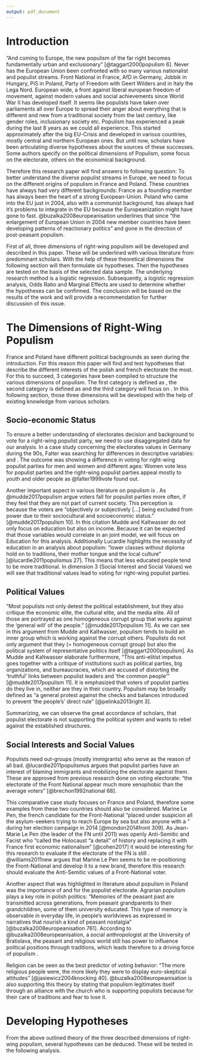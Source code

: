 ```yaml
---
output: pdf_document
---
```


# Introduction


“And coming to Europe, the new populism of the far right becomes fundamentally urban and exclusionary” [@taggart2000populism 6]. Never has the European Union been confronted with so many various nationalist and populist streams. Front National in France, AfD in Germany, Jobbik in Hungary, PiS in Poland, Party of Freedom with Geert Wilders and in Italy the Lega Nord. European wide, a front against liberal european freedom of movement, against modern values and social achievements since World War II has developed itself. It seems like populists have taken over parliaments all over Europe to spread their anger about everything that is different and new from a traditional society from the last century, like gender roles, inclusionary society etc. Populism has experienced a peak during the last 8 years as we could all experience. This started approximately after the big EU-Crisis and developed in various countries, mostly central and northern European ones. 
But until now, scholars have been articulating diverse hypotheses about the sources of these successes. Some authors specify on the political dimensions of Populism, some focus on the electorate, others on the economical background.

Therefore this research paper will find answers to following question: \textbf{\textit{which values lead to voting Right Wing Populist parties in Europe, especially focusing on France and Poland?}}
To better understand the diverse populist streams in Europe, we need to focus on the different origins of populism in France and Poland. These countries have always had very different backgrounds: France as a founding member has always been the heart of a strong European-Union. Poland who came into the EU just in 2004, also with a communist background, has always had it's problems to integrate in the EU because the Europeanization might have gone to fast. @buzalka2008europeanisation underlines that since "the enlargement of European Union in 2004 new member countries have been developing patterns of reactionary politics" and gone in the direction of post-peasant populism. 

First of all, three dimensions of right-wing populism will be developed and described in this paper. These will be underlined with various literature from predominant scholars. With the help of these theoretical dimensions the following section will then formulate six hypotheses. Then the hypotheses are tested on the basis of the selected data sample. The underlying research method is a logistic regression. Subsequently, a logistic regression analysis, Odds Ratio and Marginal Effects are used to determine whether the hypotheses can be confirmed. The conclusion will be based on the results of the work and will provide a recommendation for further discussion of this issue. 


# The Dimensions of Right-Wing Populism

France and Poland have different political backgrounds as seen during the introduction. For this reason this paper will find and test hypotheses that describe the different interests of the polish and french electorate the most. For this to succeed, 3 categories have been compiled to structure the various dimensions of populism. The first category is defined as \textbf{Descriptive Dimension}, the second category is defined as \textbf{Political Values} and the third category will focus on \textbf{Social Interests and Social Values}. In this following section, those three dimensions will be developed with the help of existing knowledge from various scholars.


## Socio-economic Status 
To ensure a better understanding of electorates decision and background to vote for a right-wing populist party, we need to use disaggregated data for our analysis. In a case study concerning the electorates values in Germany during the 90s, Falter was searching for differences in descriptive variables: \textbf{gender} and \textbf{age}. The outcome was showing a difference in voting for right-wing populist parties for men and women and different ages: Women vote less for populist parties and the right-wing populist parties appeal mostly to youth and older people as @falter1999vote found out. 

Another important aspect in various literature on populism is \textbf{education}. As @mudde2017populism argue voters fall for populist parties more often, if they feel that they are not part of current society. This perception is because the voters are “objectively or subjectively [...] being excluded from power due to their sociocultural and socioeconomic status.” [@mudde2017populism 10]. In this citation Mudde and Kaltwasser do not only focus on education but also on income. Because it can be expected that those variables would correlate in an joint model, we will focus on Education for this analysis. Additionally Lucardie highlights the necessity of education in an analysis about populism: "lower classes without diploma hold on to traditions, their mother tongue and the local culture" [@lucardie2011populismus 27]. This means that less educated people tend to be more traditional. In dimension 3 (Social Interest and Social Values) we will see that traditional values lead to voting for right-wing populist parties.


## Political Values 

"Most populists not only detest the political establishment, but they also critique the economic elite, the cultural elite, and the media elite. All of those are portrayed as one homogeneous corrupt group that works against the 'general will' of the people." [@mudde2017populism 11]. As we can see in this argument from Mudde and Kaltwasser, populism tends to build an inner group which is working against the corrupt others. Populists do not only argument that they \textbf{detest the elite} (= homogeneous corrupt group) but also the political system of representative politics itself [@taggart2000populism]. 
As Mudde and Kaltwasser elaborate furthermore, "This anti-elitist impetus goes together with a critique of institutions such as political parties, big organizations, and bureaucracies, which are accused of distorting the 'truthful' links between populist leaders and 'the common people'" [@mudde2017populism 11]. It is emphasized that voters of populist parties do \textbf{not trust the political system} they live in, neither are they \textbf{satisfied with representative democracy} in their country. Populism may be broadly defined as "a general protest against the checks and balances introduced to prevent ‘the people’s’ direct rule" [@pelinka2013right 3].
 
Summarizing, we can observe the great accordance of scholars, that populist electorate is not supporting the political system and wants to rebel against the established structures. 


## Social Interests and Social Values

Populists need out-groups (mostly immigrants) who serve as the reason of all bad. @lucardie2011populismus argues that populist parties have an interest of blaming immigrants and mobilizing the electorate against them. These \textbf{xenophobic values} are approved from previous research done on voting electorate: "the electorate of the Front National appear much more xenophobic than the average voters" [@brechon1992national 68].

This comparative case study focuses on France and Poland, therefore some examples from these two countries should also be considered. Marine Le Pen, the french candidate for the Front-National "placed under suspicion all the asylum-seekers trying to reach Europe by sea but also anyone with a \textbf{Muslim background}” during her election campaign in 2014 [@mondon2014front 309].
As Jean-Marie Le Pen (the leader of the FN until 2011) was openly Anti-Semitic and Facist who “called the Holocaust “a detail” of history and replacing it with France first economic nationalism" [@cohen2017] it would be interesting for this research to evaluate if the electorate of the FN is still \textbf{Anti-Semitic}. @williams2011new argues that Marine Le Pen seems to be re-positioning the Front-National and develop it to a new brand, therefore this research should evaluate the Anti-Semitic values of a Front-National voter.

Another aspect that was highlighted in literature about populism in Poland was the importance of \textbf{tradition} and \textbf{religion} for the populist electorate. Agrarian populism plays a key role in polish politics: "Memories of the peasant past are transmitted across generations, from peasant grandparents to their grandchildren, some of them university educated. This type of memory is observable in everyday life, in people's worldviews as expressed in narratives that nourish a kind of peasant nostalgia" [@buzalka2008europeanisation 761]. According to @buzalka2008europeanisation, a social anthropologist at the University of Bratislava, the peasant and religious world still has power to influence political positions through traditions, which leads therefore to a driving force of populism . 

Religion can be seen as the best predictor of voting behavior: “The more religious people were, the more likely they were to display euro-skeptical attitudes" [@jasiewicz2004knocking 40].
@buzalka2008europeanisation is also supporting this theory by stating that populism legitimates itself through an alliance with the church who is supporting populists because for their care of traditions and fear to lose it. 

# Developing Hypotheses

From the above outlined theory of the three described dimensions of right-wing populism, several hypotheses can be deduced. These will be tested in the following analysis. 

\textbf{H1:} \textit{Women vote less for right-wing populist parties.}

\textbf{H2:} \textit{If a person belongs to the youth or is older, there is higher probability that the person will vote for a right-wing populist party.}


\textbf{H3:} \textit{The less educated a person is, the higher the probability that he/she votes for a right-wing-populist party.}

\textbf{H4:} \textit{The more unsatisfied a person is with the democratic system and or the less a person can trust the legal system, the higher the probability that he/she votes for a right-wing-populist party.} 

\textbf{H5:} \textit{If a person is Xenophobic, in this case either Islamophobic or  Anti-Semitic, the higher the probability that he/she votes for a right-wing populist party.}


\textbf{H6:} \textit{ If a person shares high traditional or religious values, the probability for that person to vote for a right-wing populist party is higher.}



<!-- # Richitiges Zitieren! -->

<!-- Hier ist mein erstes Zitat im Text von @taggart2000populism. Und einfach nur als indirekte Zitation [@taggart2000populism 2]. -->

<!-- ## Some Citations\label{label1} -->

<!-- This is an example introduction. Let's cite someone here [@Author2016]. And in text as well: @Author2013 says that we can cite people in text. Or we can write the name, and than use the citation thingy to print the year: Blabla states something about something [-@Blabla2010]. Or how about multiple citations [@Author2016; @Author2013]. Or we citation with a little of text around it [for example see @Blabla2010: 92-93]. -->

<!-- ALLE Zitierweisen von Zotero gibts [HIER](https://www.zotero.org/styles). -->

<!-- Hier ist mein erstes Zitat im Text von @taggart2000populism. Und einfach nur als indirekte Zitation [@taggart2000populism 2]. -->


<!-- ## Formalia -->


<!-- ## Some Thoughts  -->
